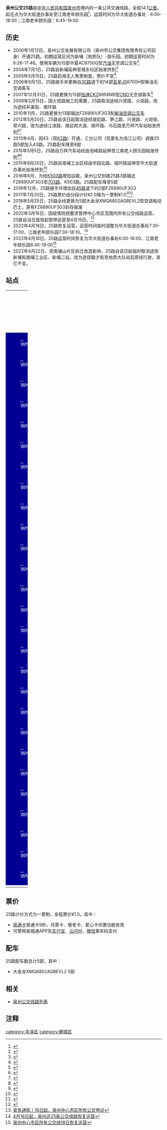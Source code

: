 {{Infobox Bus Route
| number=泉州公交25路
| image=[[File:MIN-CYG812.jpeg|300px]]
| operator=[[泉州市公交集团有限责任公司|泉州市公交集团有限责任公司]] 
| garage=洛江公司
| length=14.1KM
| via=侨乡体育馆、泉州一院<br>府文庙、万祥汽车站
| start=华大街道办事处
| end=江南老年颐乐园
| level=华大街道办事处 6:00-18:00<br>江南老年颐乐园 6:45-19:00
| frequency=20-30分钟
| vehicle=大金龙XMQ6802AGBEVL2
| Fare=一票制¥1.0
| bgcolor=#000093
| fontcolor=white
}}
'''泉州公交25路'''是[[中华人民共和国|中华人民共和国]][[泉州市|泉州市]]境内的一条公共交通线路，全程14.1[[公里|公里]]。起讫点为华大街道办事处至江南老年颐乐园<ref>{{Cite web |url=http://www.qzbus.cn/?action-category-catid-20 |title=线路查询 |accessdate=2016-08-04 |archive-date=2016-07-31 |archive-url=https://web.archive.org/web/20160731090630/http://www.qzbus.cn/?action-category-catid-20 |dead-url=no }}</ref>，运营时间为华大街道办事处：6:00-18:00；江南老年颐乐园：6:45-19:00

== 历史 ==
*2000年1月12日，泉州公交发展有限公司（泉州市公交集团有限责任公司前身）开通25路。初期运营区间为新埔（地质队）-游乐园。初期运营时间为6:26-17:46。使用车辆为15部华夏AC6750Q型[[汽油|汽油]]无空调公交车<ref>{{Cite web |url=http://www.qzwb.com/gb/content/2003-10/15/content_1019160.htm |title=今日起泉州市区公交启用冬季运营时间 |access-date=2016-08-04 |archive-url=https://web.archive.org/web/20180612140055/http://www.qzwb.com/gb/content/2003-10/15/content_1019160.htm |archive-date=2018-06-12 |dead-url=yes }}</ref>
*2004年7月1日，25路自新埔延伸至城东社区始发终到<ref>{{Cite web |url=http://news.sohu.com/2004/06/30/60/news220786040.shtml |title=泉州市区25路公交线明起调整 |accessdate=2016-08-04 |archive-date=2016-08-22 |archive-url=https://web.archive.org/web/20160822104641/http://news.sohu.com/2004/06/30/60/news220786040.shtml |dead-url=no }}</ref>
*2005年5月15日，25路启用无人售票制度，票价不变<ref>{{Cite web |url=http://www.qzwb.com/gb/content/2005-05/15/content_1643565.htm |title=25路公交车今起无人售票 |access-date=2016-08-04 |archive-url=https://web.archive.org/web/20190304120709/http://www.qzwb.com/gb/content/2005-05/15/content_1643565.htm |archive-date=2019-03-04 |dead-url=yes }}</ref>
*2006年9月1日，25路接手并更换自[[泉州公交30路|30路]]退下的14部[[亚星客车|亚星]]JS6700H型柴油无空调客车
*2007年12月31日，25路更换为15部[[恒通客车|恒通]]CKZ6858NB型[[CNG|CNG]]无空调客车<ref>{{Cite web |url=http://www.qzwb.com/gb/content/2007-12/31/content_2685338.htm |title=泉州市首批30辆燃气公交车投入使用/图 |access-date=2016-08-04 |archive-url=https://web.archive.org/web/20181005184122/http://www.qzwb.com/gb/content/2007-12/31/content_2685338.htm |archive-date=2018-10-05 |dead-url=yes }}</ref>
*2008年2月15日，因火炬路施工的需要，25路取消途经兴贤路、火炬路，改为途经井美街、南环路
*2010年11月，25路更换为13部福达FZ6890UF3G3型[[柴油|柴油]][[空调公交车|空调公交车]]
*2012年5月20日，25路自该日起取消途经堤后路、笋江路、兴贤路、火炬街、常兴路，改为途经江滨路、南迎宾大道、南环路、乌石路至万祥汽车站始发终到<ref>{{Cite web |url=http://www.qzbus.cn/?action-viewnews-itemid-145 |title=关于调整25、38路的信息 |accessdate=2016-08-04 |archive-date=2019-03-04 |archive-url=https://web.archive.org/web/20190304120709/http://www.qzbus.cn/?action-viewnews-itemid-145 |dead-url=no }}</ref><ref>{{Cite web |url=http://www.autohome.com.cn/news/201205/337751.html |title=泉州公交一元票是趋势 41路线路将优化 |accessdate=2016-08-04 |archive-date=2019-03-04 |archive-url=https://web.archive.org/web/20190304120709/https://www.autohome.com.cn/news/201205/337751.html |dead-url=no }}</ref>
*2013年4月，因43（现[[泉州公交K2路|K2路]]）开通，三分公司（现更名为洛江公司）调拨25路5部加入43路。25路配车降至8部
*2015年5月5日，25路自万祥汽车站经由池峰路延伸至江南老人颐乐园始发终到<ref>{{Cite web |url=http://www.qzbus.cn/?action-viewnews-itemid-1362 |title=关于延伸25路至泉州江南老人颐乐园的通知 |accessdate=2016-08-04 |archive-date=2019-03-04 |archive-url=https://web.archive.org/web/20190304120709/http://www.qzbus.cn/?action-viewnews-itemid-1362 |dead-url=no }}</ref><ref>{{Cite web |url=http://www.qzwb.com/gb/content/2015-04/30/content_5098418.htm |title=25路37路公交车调整线路 “五一”期间将增多趟加班车 |access-date=2016-08-04 |archive-url=https://web.archive.org/web/20190304120709/http://www.qzwb.com/gb/content/2015-04/30/content_5098418.htm |archive-date=2019-03-04 |dead-url=yes }}</ref>
*2015年9月20日，25路自南埔工业区经由华园北路、城环路延伸至华大街道办事处始发终到<ref>{{Cite web |url=http://www.qzbus.cn/?action-viewnews-itemid-1480 |title=关于延伸25路至华大街道办事处的通知 |accessdate=2016-08-04 |archive-date=2019-03-04 |archive-url=https://web.archive.org/web/20190304120709/http://www.qzbus.cn/?action-viewnews-itemid-1480 |dead-url=no }}</ref>
*2016年6月，为给[[泉州公交K503路|K503路]]增加运能，泉州公交划拨25路3部福达FZ6890UF3G3至[[泉州公交703路|703路]]、K503路。25路配车降至5部
*2016年12月，25路接手并增加自[[泉州公交45路|45路]]退下的2部FZ6890UF3G3
*2017年7月20日，25路票价由分段计价¥2.0降为一票制¥1.0<ref>{{Cite web |url=http://qz.fjsen.com/zt/2017-06/06/content_19627648.htm |title=【喜讯】泉州一元公交来了！ 57条线路全是一元！ |accessdate=2017-07-20 |archive-date=2017-09-21 |archive-url=https://web.archive.org/web/20170921193202/http://qz.fjsen.com/zt/2017-06/06/content_19627648.htm |dead-url=no }}</ref><ref>{{Cite web |url=http://www.qzbus.cn/?action-viewnews-itemid-2139 |title=关于中心市区范围内公交线路一元票价制改革的通知 |accessdate=2017-07-20 |archive-date=2017-09-22 |archive-url=https://web.archive.org/web/20170922002100/http://www.qzbus.cn/?action-viewnews-itemid-2139 |dead-url=no }}</ref>
*2018年5月25日，25路全线更换为5部大金龙XMQ6802AGBEVL2型空调电动巴士，原有FZ6890UF3G3封存报废
*2022年3月16日，因疫情防控要求暂停中心市区范围内所有公交线路运营。25路自当日首班起暂停运营至4月15日。<ref>[http://www.qztv.cn/index/News/detail/id/wq95wqbDnMKyd8KiwqzChnt0w5nChcKowoHDncKEdsOQwpjCgsOMcXA.html 紧急通知！16日起，泉州中心市区所有公交停运]</ref>
*2022年4月16日，25路恢复运营，运营时间临时调整为华大街道办事处7:30-17:00、江南老年颐乐园7:30-18:10。<ref>[http://www.qztv.cn/index/News/detail/id/wq95wqbDnMKyd8KiwqzChnt0w5nChcKowoHDnsKDwpzCvsKWwoLCtnFw.html 4月16日起，泉州这25条公交线路恢复运营]</ref>
*2022年4月18日，25路运营时间恢复为华大街道办事处6:00-18:00、江南老年颐乐园6:45-19:00<ref>[http://www.qztv.cn/index/News/detail/id/wq95wqbDnMKyd8KiwqzChnt0w5nChcKowoHDnsKDwqzCpsKZwoLDnHFw.html 泉州中心市区所有公交线18日恢复运营]</ref>
*2022年4月22日，受南埔山片区拆迁改造影响，25路自该日起临时取消途径新埔街南埔工业区、新埔二站，改为途径毓才街至地质大队站后原线行驶，其它不变。

== 站点 ==
{| width=100% class="wikitable" style="text-align: center;"
|- 
! width=5% colspan=3 | 路线
! colspan=2 width=25% | 所在地区、街道
! width=30% | 站点名
! width=30% | 备注
|- 
|style="border: 0px;background:#000093;color:white;" | [[File:White_dot.svg|8px]]
|style="border: 0px;" |
|style="border: 0px;" |
| rowspan = 9 | [[丰泽区|丰泽区]]
| rowspan = 2 | 花港路
| [[华大街道_(泉州市)|华大街道]]办事处
| 
|-
|style="border: 0px;background:#000093;color:white;" | [[File:White_dot.svg|8px]]
|style="border: 0px;" |
|style="border: 0px;" |
| 泉州盲聋哑学校
| ↓
|-
|style="border: 0px;background:#000093;color:white;" | [[File:White_dot.svg|8px]]
|style="border: 0px;" |
|style="border: 0px;" |
| rowspan = 1 | 华园北路
| 泉州盲聋哑学校
| ↑
|-
|style="border: 0px;background:#000093;color:white;" | [[File:White_dot.svg|8px]]
|style="border: 0px;" |
|style="border: 0px;" |
| rowspan = 2 | 蓬莱路
| 地质大队
| 
|-
|style="border: 0px;background:#000093;color:white;" | [[File:White_dot.svg|8px]]
|style="border: 0px;" |
|style="border: 0px;" |
| 新前
| 
|-
|style="border: 0px;background:#000093;color:white;" | [[File:White_dot.svg|8px]]
|style="border: 0px;" |
|style="border: 0px;" |
| rowspan = 4 | 东湖街
| 坪山路口
| 
|-
|style="border: 0px;background:#000093;color:white;" | [[File:White_dot.svg|8px]]
|style="border: 0px;" |
|style="border: 0px;" |
| [[灵山伊斯兰教圣墓|圣墓]]
| 
|-
|style="border: 0px;background:#000093;color:white;" | [[File:White_dot.svg|8px]]
|style="border: 0px;" |
|style="border: 0px;" |
| 侨乡体育馆
| [[泉州海外交通史博物馆|泉州海外交通史博物馆]]
|-
|style="border: 0px;background:#000093;color:white;" | [[File:White_dot.svg|8px]]
|style="border: 0px;" |
|style="border: 0px;" |
| 东湖影院
| 
|-
|style="border: 0px;background:#000093;color:white;" | [[File:White_dot.svg|8px]]
|style="border: 0px;" |
|style="border: 0px;" |
| rowspan = 18 | [[鲤城区|鲤城区]]
| rowspan = 2 | 东街
| 东门
| 
|-
|style="border: 0px;background:#000093;color:white;" | [[File:White_dot.svg|8px]]
|style="border: 0px;" |
|style="border: 0px;" |
| 泉州一院
| 
|-
|style="border: 0px;background:#000093;color:white;" | [[File:White_dot.svg|8px]]
|style="border: 0px;" |
|style="border: 0px;" |
| rowspan = 1 | 南俊路
| [[承天寺_(泉州)|承天寺]]
| 
|-
|style="border: 0px;background:#000093;color:white;" | [[File:White_dot.svg|8px]]
|style="border: 0px;" |
|style="border: 0px;" |
| rowspan = 1 | 百源路
| 百源路
| 
|-
|style="border: 0px;background:#000093;color:white;" | [[File:White_dot.svg|8px]]
|style="border: 0px;" |
|style="border: 0px;" |
| rowspan = 1 | 涂门街
| [[泉州府文庙|府文庙]]
| 
|-
|style="border: 0px;background:#000093;color:white;" | [[File:White_dot.svg|8px]]
|style="border: 0px;" |
|style="border: 0px;" |
| rowspan = 2 | 新门街
| 新门街头
| 
|-
|style="border: 0px;background:#000093;color:white;" | [[File:White_dot.svg|8px]]
|style="border: 0px;" |
|style="border: 0px;" |
| 新门菜市
| 
|-
|style="border: 0px;background:#000093;color:white;" | [[File:White_dot.svg|8px]]
|style="border: 0px;" |
|style="border: 0px;" |
| rowspan = 4 | 新华南路
| 芳草园
| 
|-
|style="border: 0px;background:#000093;color:white;" | [[File:White_dot.svg|8px]]
|style="border: 0px;" |
|style="border: 0px;" |
| 新华桥
| 
|-
|style="border: 0px;background:#000093;color:white;" | [[File:White_dot.svg|8px]]
|style="border: 0px;" |
|style="border: 0px;" |
| 金山北区
| 
|-
|style="border: 0px;background:#000093;color:white;" | [[File:White_dot.svg|8px]]
|style="border: 0px;" |
|style="border: 0px;" |
| 新华南路
| 
|-
|style="border: 0px;background:#000093;color:white;" | [[File:White_dot.svg|8px]]
|style="border: 0px;" |
|style="border: 0px;" |
| rowspan = 1 | 江滨北路
| 金山水闸
| 
|-
|style="border: 0px;background:#000093;color:white;" | [[File:White_dot.svg|8px]]
|style="border: 0px;" |
|style="border: 0px;" |
| rowspan = 1 | 顺济新桥
| 朵莲寺
| 
|-
|style="border: 0px;background:#000093;color:white;" | [[File:White_dot.svg|8px]]
|style="border: 0px;" |
|style="border: 0px;" |
| rowspan = 2 | 南环路
| 火炬工业区路口
| 
|-
|style="border: 0px;background:#000093;color:white;" | [[File:White_dot.svg|8px]]
|style="border: 0px;" |
|style="border: 0px;" |
| 国防教育中心
| 
|-
|style="border: 0px;background:#000093;color:white;" | [[File:White_dot.svg|8px]]
|style="border: 0px;" |
|style="border: 0px;" |
| rowspan = 1 | 乌石路
| 万祥汽车站
| 
|-
|style="border: 0px;background:#000093;color:white;" | [[File:White_dot.svg|8px]]
|style="border: 0px;" |
|style="border: 0px;" |
| rowspan = 2 | 七支路
| 亭店街尾
| 
|-
|style="border: 0px;background:#000093;color:white;" | [[File:White_dot.svg|8px]]
|style="border: 0px;" |
|style="border: 0px;" |
| 江南老年颐乐园
| 起讫站
|-
|}

== 票价 ==
25路计价方式为一票制，全程票价¥1.0。其中：
*[[泉通卡|泉通卡]]普通卡9折，月票卡、敬老卡、爱心卡优惠功能有效
*可使用泉城通APP及[[支付宝|支付宝]]、[[云闪付|云闪付]]、[[微信|微信]]乘车码支付

== 配车 ==
25路配车数总计5部，其中：
*大金龙XMQ6802AGBEVL2  5部

{{gallery 
|width = 300
|height = 
|align = 
|lines = 1
|File:MIN-CYA267 at the Xinmen St.Licheng district Zayton city.jpg|福达FZ6890UF3G3<br>（2010.11 - 2018.5）
|File:MIN-CYG812.jpeg|大金龙XMQ6802AGBEVL2<br>（2018.5 - ）
}}

== 相关 ==
*[[泉州公交线路列表|泉州公交线路列表]]

== 注释 ==
{{reflist|refs=}}

{{泉州公交线路列表}}
[[category:丰泽区|category:丰泽区]]
[[category:鲤城区|category:鲤城区]]